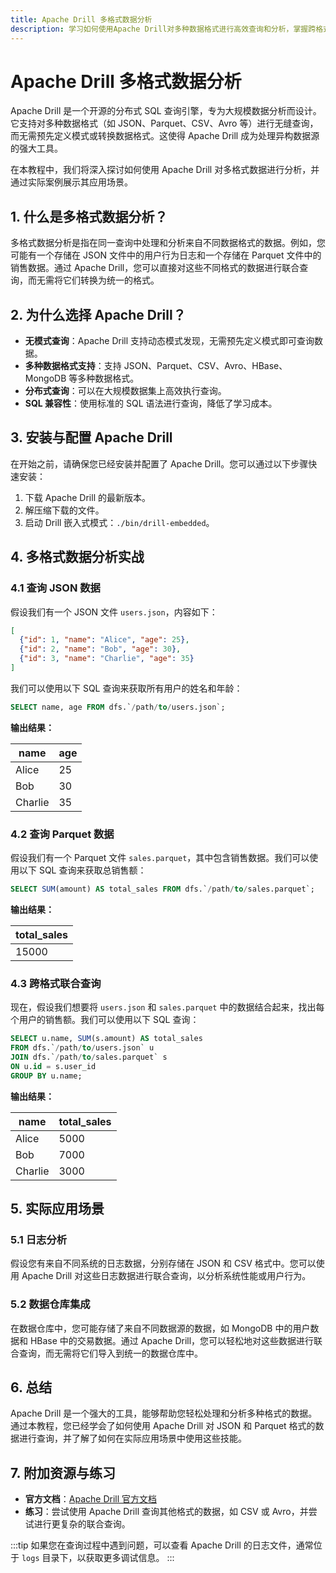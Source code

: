 ```yaml
---
title: Apache Drill 多格式数据分析
description: 学习如何使用Apache Drill对多种数据格式进行高效查询和分析，掌握跨格式数据处理的实用技巧。
---
```


# Apache Drill 多格式数据分析

Apache Drill 是一个开源的分布式 SQL 查询引擎，专为大规模数据分析而设计。它支持对多种数据格式（如 JSON、Parquet、CSV、Avro 等）进行无缝查询，而无需预先定义模式或转换数据格式。这使得 Apache Drill 成为处理异构数据源的强大工具。

在本教程中，我们将深入探讨如何使用 Apache Drill 对多格式数据进行分析，并通过实际案例展示其应用场景。

## 1. 什么是多格式数据分析？

多格式数据分析是指在同一查询中处理和分析来自不同数据格式的数据。例如，您可能有一个存储在 JSON 文件中的用户行为日志和一个存储在 Parquet 文件中的销售数据。通过 Apache Drill，您可以直接对这些不同格式的数据进行联合查询，而无需将它们转换为统一的格式。

## 2. 为什么选择 Apache Drill？

- **无模式查询**：Apache Drill 支持动态模式发现，无需预先定义模式即可查询数据。
- **多种数据格式支持**：支持 JSON、Parquet、CSV、Avro、HBase、MongoDB 等多种数据格式。
- **分布式查询**：可以在大规模数据集上高效执行查询。
- **SQL 兼容性**：使用标准的 SQL 语法进行查询，降低了学习成本。

## 3. 安装与配置 Apache Drill

在开始之前，请确保您已经安装并配置了 Apache Drill。您可以通过以下步骤快速安装：

1. 下载 Apache Drill 的最新版本。
2. 解压缩下载的文件。
3. 启动 Drill 嵌入式模式：`./bin/drill-embedded`。

## 4. 多格式数据分析实战

### 4.1 查询 JSON 数据

假设我们有一个 JSON 文件 `users.json`，内容如下：

```json
[
  {"id": 1, "name": "Alice", "age": 25},
  {"id": 2, "name": "Bob", "age": 30},
  {"id": 3, "name": "Charlie", "age": 35}
]
```

我们可以使用以下 SQL 查询来获取所有用户的姓名和年龄：

```sql
SELECT name, age FROM dfs.`/path/to/users.json`;
```

**输出结果：**

| name    | age |
|---------|-----|
| Alice   | 25  |
| Bob     | 30  |
| Charlie | 35  |

### 4.2 查询 Parquet 数据

假设我们有一个 Parquet 文件 `sales.parquet`，其中包含销售数据。我们可以使用以下 SQL 查询来获取总销售额：

```sql
SELECT SUM(amount) AS total_sales FROM dfs.`/path/to/sales.parquet`;
```

**输出结果：**

| total_sales |
|-------------|
| 15000       |

### 4.3 跨格式联合查询

现在，假设我们想要将 `users.json` 和 `sales.parquet` 中的数据结合起来，找出每个用户的销售额。我们可以使用以下 SQL 查询：

```sql
SELECT u.name, SUM(s.amount) AS total_sales
FROM dfs.`/path/to/users.json` u
JOIN dfs.`/path/to/sales.parquet` s
ON u.id = s.user_id
GROUP BY u.name;
```

**输出结果：**

| name    | total_sales |
|---------|-------------|
| Alice   | 5000        |
| Bob     | 7000        |
| Charlie | 3000        |

## 5. 实际应用场景

### 5.1 日志分析

假设您有来自不同系统的日志数据，分别存储在 JSON 和 CSV 格式中。您可以使用 Apache Drill 对这些日志数据进行联合查询，以分析系统性能或用户行为。

### 5.2 数据仓库集成

在数据仓库中，您可能存储了来自不同数据源的数据，如 MongoDB 中的用户数据和 HBase 中的交易数据。通过 Apache Drill，您可以轻松地对这些数据进行联合查询，而无需将它们导入到统一的数据仓库中。

## 6. 总结

Apache Drill 是一个强大的工具，能够帮助您轻松处理和分析多种格式的数据。通过本教程，您已经学会了如何使用 Apache Drill 对 JSON 和 Parquet 格式的数据进行查询，并了解了如何在实际应用场景中使用这些技能。

## 7. 附加资源与练习

- **官方文档**：[Apache Drill 官方文档](https://drill.apache.org/docs/)
- **练习**：尝试使用 Apache Drill 查询其他格式的数据，如 CSV 或 Avro，并尝试进行更复杂的联合查询。

:::tip
如果您在查询过程中遇到问题，可以查看 Apache Drill 的日志文件，通常位于 `logs` 目录下，以获取更多调试信息。
:::